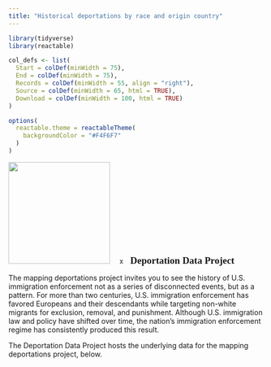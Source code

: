 ```yaml
---
title: "Historical deportations by race and origin country"
---
```


```r
library(tidyverse)
library(reactable)

col_defs <- list(
  Start = colDef(minWidth = 75),
  End = colDef(minWidth = 75),
  Records = colDef(minWidth = 55, align = "right"),
  Source = colDef(minWidth = 65, html = TRUE),
  Download = colDef(minWidth = 100, html = TRUE)
)

options(
  reactable.theme = reactableTheme(
    backgroundColor = "#F4F6F7"
  )
)
```

[![](https://mappingdeportations.com/wp-content/uploads/2024/08/md-logo-blk.svg){width=200}](https://mappingdeportations.com) <span style="font-size: 13px; margin-left: 15px; margin-right: 10px">x</span> <span style="font-family: 'Playfair Display'; font-weight: bold; font-size: 19px">Deportation Data Project</span>

The mapping deportations project invites you to see the history of U.S. immigration enforcement not as a series of disconnected events, but as a pattern. For more than two centuries, U.S. immigration enforcement has favored Europeans and their descendants while targeting non-white migrants for exclusion, removal, and punishment. Although U.S. immigration law and policy have shifted over time, the nation’s immigration enforcement regime has consistently produced this result.

The Deportation Data Project hosts the underlying data for the mapping deportations project, below.